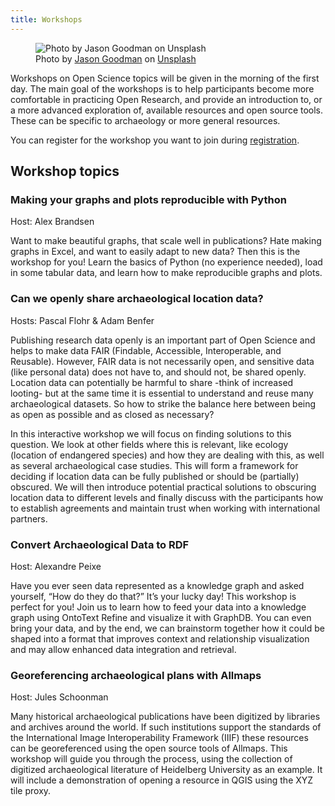 ```yaml
---
title: Workshops
---
```


![Photo by <a href="https://unsplash.com/@jasongoodman_youxventures?utm_content=creditCopyText&utm_medium=referral&utm_source=unsplash">Jason Goodman</a> on <a href="https://unsplash.com/photos/man-standing-behind-flat-screen-computer-monitor-bzqU01v-G54?utm_content=creditCopyText&utm_medium=referral&utm_source=unsplash">Unsplash</a>](https://images.unsplash.com/photo-1557426272-fc759fdf7a8d?q=80&w=1740&auto=format&fit=crop&ixlib=rb-4.0.3&ixid=M3wxMjA3fDB8MHxwaG90by1wYWdlfHx8fGVufDB8fHx8fA%3D%3D){.crop}

Workshops on Open Science topics will be given in the morning of the first day.
The main goal of the workshops is to help participants become more comfortable
in practicing Open Research, and provide an introduction to, or a more advanced exploration of,
available resources and open source tools. These can be specific to archaeology
or more general resources.

You can register for the workshop you want to join during [registration](registration.qmd).

## Workshop topics

### Making your graphs and plots reproducible with Python

Host: Alex Brandsen

Want to make beautiful graphs, that scale well in publications? Hate making graphs in Excel,
and want to easily adapt to new data? Then this is the workshop for you! Learn the basics of
Python (no experience needed), load in some tabular data, and learn how to make reproducible
graphs and plots.

### Can we openly share archaeological location data?

Hosts: Pascal Flohr & Adam Benfer

Publishing research data openly is an important part of Open Science and helps to make data FAIR (Findable, Accessible, Interoperable, and Reusable). However, FAIR data is not necessarily open, and sensitive data (like personal data) does not have to, and should not, be shared openly. Location data can potentially be harmful to share -think of increased looting- but at the same time it is essential to understand and reuse many archaeological datasets. So how to strike the balance here between being as open as possible and as closed as necessary?  

In this interactive workshop we will focus on finding solutions to this question. We look at other fields where this is relevant, like ecology (location of endangered species) and how they are dealing with this, as well as several archaeological case studies. This will form a framework for deciding if location data can be fully published or should be (partially) obscured. We will then introduce potential practical solutions to obscuring location data to different levels and finally discuss with the participants how to establish agreements and maintain trust when working with international partners.

### Convert Archaeological Data to RDF

Host: Alexandre Peixe

Have you ever seen data represented as a knowledge graph and asked yourself,
"How do they do that?" It’s your lucky day! This workshop is perfect for you!
Join us to learn how to feed your data into a knowledge graph using OntoText
Refine and visualize it with GraphDB. You can even bring your data, and by the
end, we can brainstorm together how it could be shaped into a format that improves
context and relationship visualization and may allow enhanced data integration
and retrieval.

### Georeferencing archaeological plans with Allmaps

Host: Jules Schoonman

Many historical archaeological publications have been digitized by libraries and
archives around the world. If such institutions support the standards of the
International Image Interoperability Framework (IIIF) these resources can be
georeferenced using the open source tools of Allmaps. This workshop will guide you
through the process, using the collection of digitized archaeological literature of
Heidelberg University as an example. It will include a demonstration of opening a
resource in QGIS using the XYZ tile proxy.
